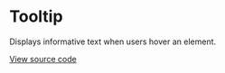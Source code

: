 # Tooltip

Displays informative text when users hover an element.

[View source code](https://github.com/Spendesk/grapes/tree/master/src/components/Tooltip)
